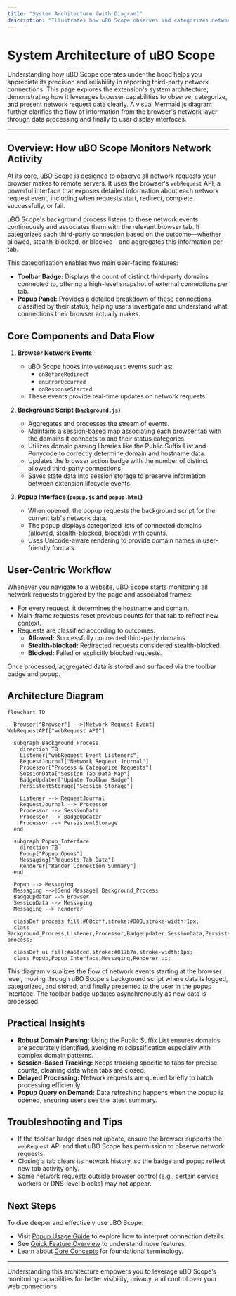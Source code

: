 ```yaml
---
title: "System Architecture (with Diagram)"
description: "Illustrates how uBO Scope observes and categorizes network requests using the browser's webRequest API, processes status per tab, and displays results to users via the popup and toolbar badge. Uses a mermaid diagram to make the flow easy to follow."
---
```


# System Architecture of uBO Scope

Understanding how uBO Scope operates under the hood helps you appreciate its precision and reliability in reporting third-party network connections. This page explores the extension's system architecture, demonstrating how it leverages browser capabilities to observe, categorize, and present network request data clearly. A visual Mermaid.js diagram further clarifies the flow of information from the browser's network layer through data processing and finally to user display interfaces.

---

## Overview: How uBO Scope Monitors Network Activity

At its core, uBO Scope is designed to observe all network requests your browser makes to remote servers. It uses the browser's `webRequest` API, a powerful interface that exposes detailed information about each network request event, including when requests start, redirect, complete successfully, or fail.

uBO Scope's background process listens to these network events continuously and associates them with the relevant browser tab. It categorizes each third-party connection based on the outcome—whether allowed, stealth-blocked, or blocked—and aggregates this information per tab.

This categorization enables two main user-facing features:

- **Toolbar Badge:** Displays the count of distinct third-party domains connected to, offering a high-level snapshot of external connections per tab.
- **Popup Panel:** Provides a detailed breakdown of these connections classified by their status, helping users investigate and understand what connections their browser actually makes.


## Core Components and Data Flow

1. **Browser Network Events**
   - uBO Scope hooks into `webRequest` events such as:
     - `onBeforeRedirect`
     - `onErrorOccurred`
     - `onResponseStarted`
   - These events provide real-time updates on network requests.

2. **Background Script (`background.js`)**
   - Aggregates and processes the stream of events.
   - Maintains a session-based map associating each browser tab with the domains it connects to and their status categories.
   - Utilizes domain parsing libraries like the Public Suffix List and Punycode to correctly determine domain and hostname data.
   - Updates the browser action badge with the number of distinct allowed third-party connections.
   - Saves state data into session storage to preserve information between extension lifecycle events.

3. **Popup Interface (`popup.js` and `popup.html`)**
   - When opened, the popup requests the background script for the current tab's network data.
   - The popup displays categorized lists of connected domains (allowed, stealth-blocked, blocked) with counts.
   - Uses Unicode-aware rendering to provide domain names in user-friendly formats.


## User-Centric Workflow

Whenever you navigate to a website, uBO Scope starts monitoring all network requests triggered by the page and associated frames:

- For every request, it determines the hostname and domain.
- Main-frame requests reset previous counts for that tab to reflect new context.
- Requests are classified according to outcomes:
  - **Allowed:** Successfully connected third-party domains.
  - **Stealth-blocked:** Redirected requests considered stealth-blocked.
  - **Blocked:** Failed or explicitly blocked requests.

Once processed, aggregated data is stored and surfaced via the toolbar badge and popup.


## Architecture Diagram

```mermaid
flowchart TD

  Browser["Browser"] -->|Network Request Event| WebRequestAPI["webRequest API"]

  subgraph Background_Process
    direction TB
    Listener["webRequest Event Listeners"]
    RequestJournal["Network Request Journal"]
    Processor["Process & Categorize Requests"]
    SessionData["Session Tab Data Map"]
    BadgeUpdater["Update Toolbar Badge"]
    PersistentStorage["Session Storage"]

    Listener --> RequestJournal
    RequestJournal --> Processor
    Processor --> SessionData
    Processor --> BadgeUpdater
    Processor --> PersistentStorage
  end

  subgraph Popup_Interface
    direction TB
    Popup["Popup Opens"]
    Messaging["Requests Tab Data"]
    Renderer["Render Connection Summary"]
  end

  Popup --> Messaging
  Messaging -->|Send Message| Background_Process
  BadgeUpdater --> Browser
  SessionData --> Messaging
  Messaging --> Renderer

  classDef process fill:#88ccff,stroke:#000,stroke-width:1px;
  class Background_Process,Listener,Processor,BadgeUpdater,SessionData,PersistentStorage process;

  classDef ui fill:#a6fced,stroke:#017b7a,stroke-width:1px;
  class Popup,Popup_Interface,Messaging,Renderer ui;
```

This diagram visualizes the flow of network events starting at the browser level, moving through uBO Scope's background script where data is logged, categorized, and stored, and finally presented to the user in the popup interface. The toolbar badge updates asynchronously as new data is processed.


## Practical Insights

- **Robust Domain Parsing:** Using the Public Suffix List ensures domains are accurately identified, avoiding misclassification especially with complex domain patterns.
- **Session-Based Tracking:** Keeps tracking specific to tabs for precise counts, cleaning data when tabs are closed.
- **Delayed Processing:** Network requests are queued briefly to batch processing efficiently.
- **Popup Query on Demand:** Data refreshing happens when the popup is opened, ensuring users see the latest summary.


## Troubleshooting and Tips

- If the toolbar badge does not update, ensure the browser supports the `webRequest` API and that uBO Scope has permission to observe network requests.
- Closing a tab clears its network history, so the badge and popup reflect new tab activity only.
- Some network requests outside browser control (e.g., certain service workers or DNS-level blocks) may not appear.


## Next Steps

To dive deeper and effectively use uBO Scope:

- Visit [Popup Usage Guide](/guides/getting-started/using-popup-view) to explore how to interpret connection details.
- See [Quick Feature Overview](/overview/key-concepts-and-architecture/quick-feature-overview) to understand more features.
- Learn about [Core Concepts](/overview/key-concepts-and-architecture/core-terms-concepts) for foundational terminology.

---

Understanding this architecture empowers you to leverage uBO Scope’s monitoring capabilities for better visibility, privacy, and control over your web connections.
